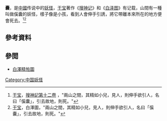 {{expand|time=2012-06-20T00:59:05+00:00}}

'''{{ruby-py|傒|-{zh-cn:xì}-}}囊'''，是[[中國|中國]]传说中的[[妖怪|妖怪]]，[[干宝|干宝]]著作《[[搜神记|搜神记]]》和《[[白澤#《白泽图》|白泽图]]》有记载，山間有一種叫做傒囊的妖怪，樣子像是小孩，看到人會伸手引誘，將它帶離本來所在的地方便會死去。<ref>[[干宝|干宝]]，[https://zh.wikisource.org/wiki/搜神記/第12卷 搜神記第十二卷] {{Wayback|url=https://zh.wikisource.org/wiki/%E6%90%9C%E7%A5%9E%E8%A8%98/%E7%AC%AC12%E5%8D%B7 |date=20150919171815 }}，"兩山之間，其精如小兒，見人，則伸手欲引人，名曰「傒囊」，引去故地，則死。"</ref><ref>[[干宝|干宝]]，白澤圖，"兩山之間，其精如小兒，見人，則伸手欲引人，名曰「傒囊」，引去故地，則死。"</ref>

==參考資料==
<references/>

==參閲==
*[[白澤精恠圖|白澤精恠圖]]

[[Category:中国妖怪|Category:中国妖怪]]